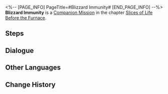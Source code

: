 <%-- [PAGE_INFO]
PageTitle=#Blizzard Immunity#
[END_PAGE_INFO] --%>
{{Stub|Dialogue, characters, and location(s)}}
{{Mission Infobox
|id            = 2011400
|title         = 
|image         = Mission Blizzard Immunity.png
|type          = Companion
|event_name    = 
|chapter       = Slices of Life Before the Furnace (Companion Mission Chapter)
|requirements  = 
* [[Companion Mission]] ''[[Origin of the Medicine]]'' completed
* [[Trailblaze Mission]] ''[[Soldiers Stay Silent]]'' completed
|summary       = Natasha erected a gravestone for her departed brother, symbolizing her departure from the past.
She will continue her research on "Blizzard Immunity" in her own way.
|characters    = <!--characters that appear in this mission-->
|startLocation = <!--location as it intially appears on the mission screen-->
|world         = <!--i.e. Penacony-->
|area          = <!--i.e. A Child's Dream-->
|prev          = 
|next          = 
|exp           = 
|credits       = 
|stellarJade   = 
|other         = 
}}
'''Blizzard Immunity''' is a [[Companion Mission]] in the chapter [[Slices of Life Before the Furnace (Companion Mission Chapter)|Slices of Life Before the Furnace]].

==Steps==


<!--
==Gameplay Notes==

--><!--
==Trial Character==

-->
==Dialogue==
{{Stub Dialogue}}
{{Dialogue Start}}
:{{tx}}
{{Dialogue End}}

==Other Languages==
{{Other Languages
|en   = Blizzard Immunity
|zhs  = 风雪免疫
|zht  = 風雪免疫
|ja   = 吹雪免疫
|ko   = 눈보라 면역
|es   = Inmunidad a la ventisca
|fr   = Immunité au blizzard
|ru   = Иммунитет к метели
|th   = ภูมิต้านลมหนาว
|vi   = Miễn Dịch Gió Tuyết
|de   = Immunität gegen Schneesturm
|id   = Kekebalan Pada Badai
|pt   = Imunidade à Nevasca
}}

==Change History==
{{Change History|1.0}}

